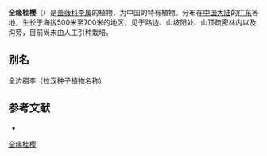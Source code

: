 {{not|全叶桂樱}}
{{Speciesbox
| genus = Prunus
| species = marginata
| authority = Dunn
| synonyms = *''Lauro-cerasus marginata'' <small>(Dunn) T.T.Yu & L.T.Lu</small>
}}

'''全缘桂樱'''（{{lang-xm|Prunus marginata}}）是[[蔷薇科|蔷薇科]][[李属|李属]]的植物，为中国的特有植物。分布在[[中国大陆|中国大陆]]的[[广东|广东]]等地，生长于海拔500米至700米的地区，见于路边、山坡阳处、山顶疏密林内以及沟旁，目前尚未由人工引种栽培。

== 别名 ==
全边稠李（拉汉种子植物名称）

== 参考文献 ==
<div class="references-small">
* {{cite web| url =http://www.bioinfo.cn/db05/KmzwSpecies.php?action=view&id=19079| title =全缘桂樱| work =《中国高等植物数据库全库》| publisher =中国科学院微生物研究所| author =昆明植物研究所| accessdate =2009-02-25| deadurl =yes| archiveurl =https://web.archive.org/web/20160305081058/http://www.bioinfo.cn/db05/KmzwSpecies.php?action=view&id=19079| archivedate =2016-03-05}}
</div>
{{Taxonbar|from=Q10891722}}

[[Category:桂樱属|全缘桂樱]]

{{植物小作品}}